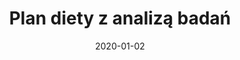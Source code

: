 ---
title: Plan diety z analizą badań
description: W tej opcji proponujemy analizę badań rozszerzoną o indywidualny plan żywienia, który zawiera wskazówki jak manipulować dietą i makroskładnikami, by dieta mogła Nam służyć dłuższy czas. Proste, szybkie i odżywcze posiłki.
date: 2020-01-02
details:
- Analiza badań
- Protokół suplementacyjny
- Zalecenia co do zmian w stylu odżywiania
- Proste, szybkie i odżywcze posiłki
- Indywidualna opieka
- 30 dni konsultacji mailowych
- 180 min konsultacji
price: 350
currency: pln
image: ./banner.jpg
---